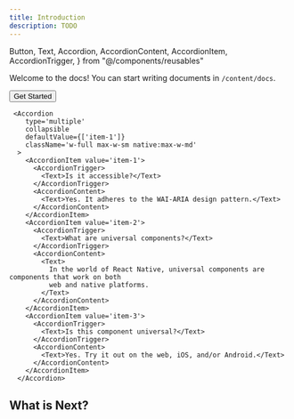 ```yaml
---
title: Introduction
description: TODO
---
```


  Button, Text, Accordion,
  AccordionContent,
  AccordionItem,
  AccordionTrigger,
} from "@/components/reusables"

Welcome to the docs! You can start writing documents in `/content/docs`.

<Button>
  <Text>Get Started</Text>
</Button>

     <Accordion
        type='multiple'
        collapsible
        defaultValue={['item-1']}
        className='w-full max-w-sm native:max-w-md'
      >
        <AccordionItem value='item-1'>
          <AccordionTrigger>
            <Text>Is it accessible?</Text>
          </AccordionTrigger>
          <AccordionContent>
            <Text>Yes. It adheres to the WAI-ARIA design pattern.</Text>
          </AccordionContent>
        </AccordionItem>
        <AccordionItem value='item-2'>
          <AccordionTrigger>
            <Text>What are universal components?</Text>
          </AccordionTrigger>
          <AccordionContent>
            <Text>
              In the world of React Native, universal components are components that work on both
              web and native platforms.
            </Text>
          </AccordionContent>
        </AccordionItem>
        <AccordionItem value='item-3'>
          <AccordionTrigger>
            <Text>Is this component universal?</Text>
          </AccordionTrigger>
          <AccordionContent>
            <Text>Yes. Try it out on the web, iOS, and/or Android.</Text>
          </AccordionContent>
        </AccordionItem>
      </Accordion>

## What is Next?

<Cards>
  <Card title="Learn more about Next.js" href="https://nextjs.org/docs" />
  <Card title="Learn more about Fumadocs" href="https://fumadocs.vercel.app" />
</Cards>
